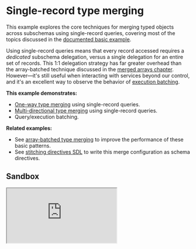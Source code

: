 # Single-record type merging

This example explores the core techniques for merging typed objects across subschemas using single-record queries, covering most of the topics discussed in the [documented basic example](/docs/approaches/type-merging#basic-example).

Using single-record queries means that every record accessed requires a _dedicated_ subschema delegation, versus a single delegation for an entire set of records. This 1:1 delegation strategy has far greater overhead than the array-batched technique discussed in the [merged arrays chapter](../type-merging-arrays). However&mdash;it's still useful when interacting with services beyond our control, and it's an excellent way to observe the behavior of [execution batching](/handbook/appendices/batching-arrays-and-queries#what-is-query-batching).

**This example demonstrates:**

- [One-way type merging](/docs/approaches/type-merging#basic-example) using single-record queries.
- [Multi-directional type merging](/docs/approaches/type-merging#unidirectional-merges) using single-record queries.
- Query/execution batching.

**Related examples:**

- See [array-batched type merging](/handbook/type-merging-arrays) to improve the performance of these basic patterns.
- See [stitching directives SDL](/handbook/stitching-directives-sdl) to write this merge configuration as schema directives.

## Sandbox

<iframe
  src="https://codesandbox.io/embed/github/ardatan/schema-stitching/tree/master/examples/type-merging-single-records?fontsize=14&hidenavigation=1&theme=dark"
  className="mt-6 w-full h-[500px] rounded-md"
  title="type-merging-single-records"
  allow="geolocation; microphone; camera; midi; vr; accelerometer; gyroscope; payment; ambient-light-sensor; encrypted-media; usb"
  sandbox="allow-modals allow-forms allow-popups allow-scripts allow-same-origin"
/>

> You can also see the project on GitHub [here](https://github.com/ardatan/schema-stitching/tree/master/examples/type-merging-single-records).

The following services are available for interactive queries:

- **Stitched gateway:** http://localhost:4000/graphql
- _Manufacturers subservice_: http://localhost:4001/graphql
- _Products subservice_: http://localhost:4002/graphql
- _Storefronts subservice_: http://localhost:4003/graphql

## Summary

Visit the [stitched gateway](http://localhost:4000/graphql) and try running the following query:

```graphql
query {
  storefront(id: "2") {
    id
    name
    products {
      upc
      name
      manufacturer {
        products {
          upc
          name
        }
        name
      }
    }
  }
}
```

If you study the results of this query, the final composition traverses across the service graph:

- `Storefront` (Storefronts schema)
  - `Storefront.products -> Product` (Products schema)
    - `Product.manufacturer -> Manufacturer` (Products + Manufacturers schemas)
      - `Manufacturer.products` (Products schema)
      - `Manufacturer.name` (Manufacturers schema)

That means the gateway performed three rounds of resolution for each service's data (`Services -> Products -> Manufacturers`).

### Batching

While the gateway performed three _rounds_ of resolution, it actually had to perform a single subschema delegation (or, proxy) _per record_ in each round because we're only fetching one record at a time. This is both expensive for the gateway to process, and for the subservice to fulfill. Thankfully, stitching has a built-in solution for the later inefficiency. Clear your gateway terminal log and run the following query in GraphiQL:

```graphql
query {
  storefront(id: "2") {
    products {
      upc
      name
    }
  }
}
```

The Products executor is setup to log all of its operations, so you can watch what's being requested in the gateway terminal window. Find these lines in the root `index.js` file and try adjusting the `batch` setting:

```js
schema: await introspectSchema(productsExec),
executor: makeRemoteExecutor('http://localhost:4002/graphql', { log: true }),
batch: true, // << try turning this on and off
```

With `batch: false`, the above query logs the following:

```graphql
# -- OPERATION 2020-12-03T15:32:41.900Z:
query ($_v0_upc: ID!) {
  product(upc: $_v0_upc) {
    __typename
    name
    upc
  }
}

# -- OPERATION 2020-12-03T15:32:41.901Z:
query ($_v0_upc: ID!) {
  product(upc: $_v0_upc) {
    __typename
    name
    upc
  }
}

# -- OPERATION 2020-12-03T15:32:41.903Z:
query ($_v0_upc: ID!) {
  product(upc: $_v0_upc) {
    __typename
    name
    upc
  }
}
```

Notice that we're sending **three seperate requests** to the Products service to resolve each record in the product set. That's extremely inefficient. Switching to `batch: true` changes the output to:

```graphql
# -- OPERATION 2020-12-03T15:36:22.889Z:
query ($graphqlTools0__v0_upc: ID!, $graphqlTools1__v0_upc: ID!, $graphqlTools2__v0_upc: ID!) {
  graphqlTools0_product: product(upc: $graphqlTools0__v0_upc) {
    __typename
    name
    upc
  }
  graphqlTools1_product: product(upc: $graphqlTools1__v0_upc) {
    __typename
    name
    upc
  }
  graphqlTools2_product: product(upc: $graphqlTools2__v0_upc) {
    __typename
    name
    upc
  }
}
```

Now we're sending a **single request** that resolves all three single-record queries at once, courtesy of [batched execution](/handbook/appendices/batching-arrays-and-queries#what-is-query-batching). There are very few reasons NOT to enable this free batching optimization (it will be enabled by default in the future).

Batch execution is superb for optimizing the exchange with the subservices. However, there are still overhead processing costs on the gateway for delegating each record individually, so batch execution alone is not a perfect solution. The best optimization strategy is to pair batch execution with delegating [arrays of records](/handbook/type-merging-arrays) at a time.
